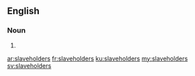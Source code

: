 ==English==

===Noun===
{{head|en|plural}}

# {{plural of|slaveholder|lang=en|nocat=1}}

[[ar:slaveholders]]
[[fr:slaveholders]]
[[ku:slaveholders]]
[[my:slaveholders]]
[[sv:slaveholders]]